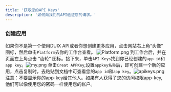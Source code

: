 ```yaml
---
title: '获取您的API Keys'
description: '如何向我们的API验证您的请求。'
---
```


### 创建应用
如果你不是第一个使用DUIX API或者你想创建更多应用，点击网站右上角“头像” 图标，然后单击```Platform```去你的工作台查看。
![Platform.png](https://github.com/zhouahua/duix.com/blob/main/images/Platform.png?raw=true)
到工作台后，并在页面左上角点击 “齿轮” 图标。接下来，单击```API Keys```找到你已经创建的```app id```和```app key```。![my.png](https://github.com/zhouahua/duix.com/blob/main/images/my.png?raw=true)
单击```Creat APPKey```,设置```appkey名称```后，即可创建一个新的应用，点击复制时，去粘贴到文档中可查看您的```app id```和```app key```。![apikeys.png](https://github.com/zhouahua/duix.com/blob/main/images/apikeys.png?raw=true)
注意：不要显示你的app-key给其他人。如果有人获得了您的访问权限app-key,他们可以像使用您的密码一样使用您的帐户。
